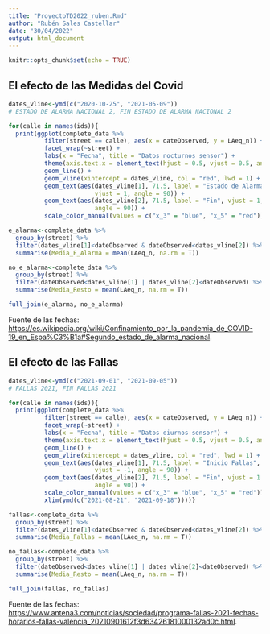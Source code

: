 ```yaml
---
title: "ProyectoTD2022_ruben.Rmd"
author: "Rubén Sales Castellar"
date: "30/04/2022"
output: html_document
---
```


```r
knitr::opts_chunk$set(echo = TRUE)
```

## El efecto de las Medidas del Covid

```r
dates_vline<-ymd(c("2020-10-25", "2021-05-09"))
# ESTADO DE ALARMA NACIONAL 2, FIN ESTADO DE ALARMA NACIONAL 2

for(calle in names(ids)){
  print(ggplot(complete_data %>% 
          filter(street == calle), aes(x = dateObserved, y = LAeq_n)) +
          facet_wrap(~street) +
          labs(x = "Fecha", title = "Datos nocturnos sensor") +
          theme(axis.text.x = element_text(hjust = 0.5, vjust = 0.5, angle=90)) +
          geom_line() +
          geom_vline(xintercept = dates_vline, col = "red", lwd = 1) +
          geom_text(aes(dates_vline[1], 71.5, label = "Estado de Alarma",
                        vjust = 1, angle = 90)) +
          geom_text(aes(dates_vline[2], 71.5, label = "Fin", vjust = 1,
                        angle = 90)) +
          scale_color_manual(values = c("x_3" = "blue", "x_5" = "red")))}
```

```r
e_alarma<-complete_data %>%
  group_by(street) %>%
  filter(dates_vline[1]<dateObserved & dateObserved<dates_vline[2]) %>%
  summarise(Media_E_Alarma = mean(LAeq_n, na.rm = T))

no_e_alarma<-complete_data %>%
  group_by(street) %>%
  filter(dateObserved<dates_vline[1] | dates_vline[2]<dateObserved) %>%
  summarise(Media_Resto = mean(LAeq_n, na.rm = T))

full_join(e_alarma, no_e_alarma)
```

Fuente de las fechas: <https://es.wikipedia.org/wiki/Confinamiento_por_la_pandemia_de_COVID-19_en_Espa%C3%B1a#Segundo_estado_de_alarma_nacional>.

## El efecto de las Fallas

```r
dates_vline<-ymd(c("2021-09-01", "2021-09-05"))
# FALLAS 2021, FIN FALLAS 2021

for(calle in names(ids)){
  print(ggplot(complete_data %>% 
          filter(street == calle), aes(x = dateObserved, y = LAeq_n)) +
          facet_wrap(~street) +
          labs(x = "Fecha", title = "Datos diurnos sensor") +
          theme(axis.text.x = element_text(hjust = 0.5, vjust = 0.5, angle=90)) +
          geom_line() +
          geom_vline(xintercept = dates_vline, col = "red", lwd = 1) +
          geom_text(aes(dates_vline[1], 71.5, label = "Inicio Fallas",
                        vjust = -1, angle = 90)) +
          geom_text(aes(dates_vline[2], 71.5, label = "Fin", vjust = 1.5,
                        angle = 90)) +
          scale_color_manual(values = c("x_3" = "blue", "x_5" = "red")) +
          xlim(ymd(c("2021-08-21", "2021-09-18"))))}
```

```r
fallas<-complete_data %>%
  group_by(street) %>%
  filter(dates_vline[1]<dateObserved & dateObserved<dates_vline[2]) %>%
  summarise(Media_Fallas = mean(LAeq_n, na.rm = T))

no_fallas<-complete_data %>%
  group_by(street) %>%
  filter(dateObserved<dates_vline[1] | dates_vline[2]<dateObserved) %>%
  summarise(Media_Resto = mean(LAeq_n, na.rm = T))

full_join(fallas, no_fallas)
```

Fuente de las fechas: <https://www.antena3.com/noticias/sociedad/programa-fallas-2021-fechas-horarios-fallas-valencia_20210901612f3d63426181000132ad0c.html>.
